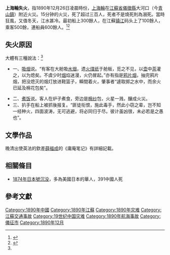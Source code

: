 {{OSM Location map
| coord={{coord|32.063121|N|119.618055|E|}}
| zoom=8
| float = right
| width = 400
| height = 310
| fullscreen-option=
| caption = 
| title=
<!-------->
| minimap = 
| mini-file = 
| mini-width =
| mini-height = 
| minipog-x = 
| minipog-y = 
| minimap-boxwidth =
| scalemark = 
<!-------->
| shape = image 
   shape-color=
| shape-outline=
|          mark = 
|     mark-size = 
|    mark-coord = {{coord|32.237478|N|119.081879|E|}}
|         label = 沉船點
|        labela = 
|        labelb =
|    label-size = 18
|   label-color = hard red
|   label-angle =
|     label-pos = bottom
|label-offset-x = 
|label-offset-y = 
|    mark-title = 
|    mark-image = 
| mark-description=
<!-- Subsequent markers add a number 1 to 30 to the marker parameter names-->
| mark-coord1= {{coord|23.335946|N|116.674002|E|}}
| label1 = 
| labela1 = 
|     mark-size1 = 8
| label-pos1 = left
| label-size1 = 15
|label-offset-x1 = 8
|label-offset-y1 = 16
| mark-coord2=
| label2 = 目的地
| label-pos2 = bottom
| label-size2 = 20
|label-offset-x2 = 18
|label-offset-y2 = 16
}}

'''上海輪失火'''，指1890年12月26日凌晨時份，[[上海輪|上海輪]]在[[江蘇省_(清)|江蘇省]][[儀徵縣|儀徵縣]]大河口（今[[青山鎮_(儀徵市)|青山鎮]]）附近火災。15分钟的火災，死了超过三百人，死者不是燒死則為溺死。當時狂風，又值冬天，江水甚冷。最初船上300餘人，在江蘇[[镇江|镇江]]码头上了100餘人，乘客500餘，連船員600餘人。<ref name="呼延云2019">{{cite news|title=[叙诡笔记]近代史上最严重的一次“长江火灾”|publisher=澎湃新闻|author=呼延云|date=2019-01-05|url=https://www.thepaper.cn/newsDetail_forward_2795969|archive-url=https://archive.today/20200430154002/https://www.thepaper.cn/newsDetail_forward_2795969|archive-date=2020-04-30|8=|access-date=2020-04-30|dead-url=no}}</ref><ref>{{cite news|title=“东方之星”号的救援有多难？|publisher=凤凰资讯|author=|date=2015-06-02|url=http://news.ifeng.com/a/20150602/43891194_0.shtml|archive-url=https://web.archive.org/web/20200430160544/http://news.ifeng.com/a/20150602/43891194_0.shtml|archive-date=2020-04-30|8=|accessdate=2020-07-10|dead-url=no}}</ref>

==失火原因==
大體有三種說法：<ref name="呼延云2019"/>

*一、[[吸烟|吸烟]]说。“有客在大舱吸[[水烟|水烟]]，遗[[火煤纸|火煤纸]]于舱板，觅之不见，以[[壶|壶]]中[[茶|茶]]灌之，以为熄矣。不虞少时[[烟|烟]]焰迷漫，火仍冒起。”亦有指是[[鸦片烟|鸦片烟]]，抽完鸦片烟，把没熄灭的烟灯放进鞋篮子，瞬間着火，肇事者“遽取掷之水中，而余火已延及棉花包矣”。

*二、[[煮饭|煮饭]]说。客人在炉子煮食，旁边是[[棉纱|棉纱]]包，火星一溅，釀成火災。
*三、扒手在船上被抓後报复。“匪徒衔恨，施此毒手，然此小窃之辈，岂不知一经种火，四面波涛，无可逃避，将必同归于尽。彼计虽凶很，未必若是之愚也”。

==文學作品==
晚清出使英法的欽差[[薛福成|薛福成]]的《庸庵笔记》有詳細記載。

==相關條目==
*[[1874年日本號沉没|1874年日本號沉没]]，多為美國日本的華人，391中國人死

==參考文獻==
{{REFLIST}}

[[Category:1890年中國|Category:1890年中國]]
[[Category:1890年江蘇|Category:1890年江蘇]]
[[Category:1890年灾难|Category:1890年灾难]]
[[Category:江蘇交通事故|Category:江蘇交通事故]]
[[Category:19世纪中国灾难|Category:19世纪中国灾难]]
[[Category:1890年航海事故|Category:1890年航海事故]]
[[Category:儀征市|Category:儀征市]]
[[Category:1890年12月|Category:1890年12月]]